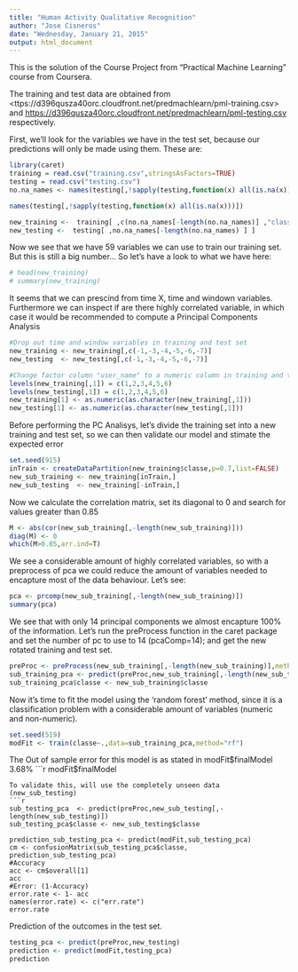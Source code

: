 ```yaml
---
title: "Human Activity Qualitative Recognition"
author: "Jose Cisneros"
date: "Wednesday, January 21, 2015"
output: html_document
---
```


This is the solution of the Course Project from "Practical Machine Learning" course from Coursera.

The training and test data are obtained from <ttps://d396qusza40orc.cloudfront.net/predmachlearn/pml-training.csv> and <https://d396qusza40orc.cloudfront.net/predmachlearn/pml-testing.csv> respectively.

First, we'll look for the variables we have in the test set, because our predictions will only be made using them.
These are:

```` r
library(caret)
training = read.csv("training.csv",stringsAsFactors=TRUE)
testing = read.csv("testing.csv")
no.na_names <- names(testing[,!sapply(testing,function(x) all(is.na(x)))])
````

```` r
names(testing[,!sapply(testing,function(x) all(is.na(x)))])
````

```` r
new_training <-  training[ ,c(no.na_names[-length(no.na_names)] ,"classe")]
new_testing <-  testing[ ,no.na_names[-length(no.na_names) ] ]
````

Now we see that we have 59 variables we can use to train our training set. But this is still a big number... So let's have a look to what we have here:

```r
# head(new_training)
# summary(new_training)
```

It seems that we can prescind from time X, time and windown variables. Furthermore we can inspect if are there highly correlated variable, in which case it would be recommended to compute a Principal Components Analysis

```r
#Drop out time and window variables in training and test set
new_training <- new_training[,c(-1,-3,-4,-5,-6,-7)]
new_testing  <- new_testing[,c(-1,-3,-4,-5,-6,-7)]
```
```r
#Change factor column "user_name" to a numeric column in training and test set
levels(new_training[,1]) = c(1,2,3,4,5,6)
levels(new_testing[,1]) = c(1,2,3,4,5,6)
new_training[1] <- as.numeric(as.character(new_training[,1]))
new_testing[1] <- as.numeric(as.character(new_testing[,1]))
```

Before performing the PC Analisys, let's divide the training set into a new training and test set, so we can then validate our model and stimate the expected error

```r
set.seed(915)
inTrain <- createDataPartition(new_training$classe,p=0.7,list=FALSE)
new_sub_training <- new_training[inTrain,]
new_sub_testing  <- new_training[-inTrain,]
```

Now we calculate the correlation matrix, set its diagonal to 0 and search for values greater than 0.85

```r
M <- abs(cor(new_sub_training[,-length(new_sub_training)]))
diag(M) <- 0
which(M>0.85,arr.ind=T)
```

We see a considerable amount of highly correlated variables, so with a preprocess of pca we could reduce the amount of variables needed to encapture most of the data behaviour.
Let's see:
```r
pca <- prcomp(new_sub_training[,-length(new_sub_training)])
summary(pca)
```
We see that with only 14 principal components we almost encapture 100% of the information.
Let's run the preProcess function in the caret package and set the number of pc to use to 14 (pcaComp=14); and get the new rotated training and test set.
```r
preProc <- preProcess(new_sub_training[,-length(new_sub_training)],method="pca",pcaComp=6)
sub_training_pca <- predict(preProc,new_sub_training[,-length(new_sub_training)])
sub_training_pca$classe <- new_sub_training$classe
```
Now it's time to fit the model using the 'random forest' method, since it is a classification problem with a considerable amount of variables (numeric and non-numeric).
```r
set.seed(519)
modFit <- train(classe~.,data=sub_training_pca,method="rf")
```
The Out of sample error for this model is as stated in modFit$finalModel 3.68%
```r
modFit$finalModel
```
To validate this, will use the completely unseen data (new_sub_testing)
```r
sub_testing_pca  <- predict(preProc,new_sub_testing[,-length(new_sub_testing)])
sub_testing_pca$classe <- new_sub_testing$classe

prediction_sub_testing_pca <- predict(modFit,sub_testing_pca)
cm <- confusionMatrix(sub_testing_pca$classe, prediction_sub_testing_pca)
#Accuracy
acc <- cm$overall[1]
acc
#Error: (1-Accuracy)
error.rate <- 1- acc
names(error.rate) <- c("err.rate")
error.rate
```
Prediction of the outcomes in the test set.
```r
testing_pca <- predict(preProc,new_testing)
prediction <- predict(modFit,testing_pca)
prediction
```

